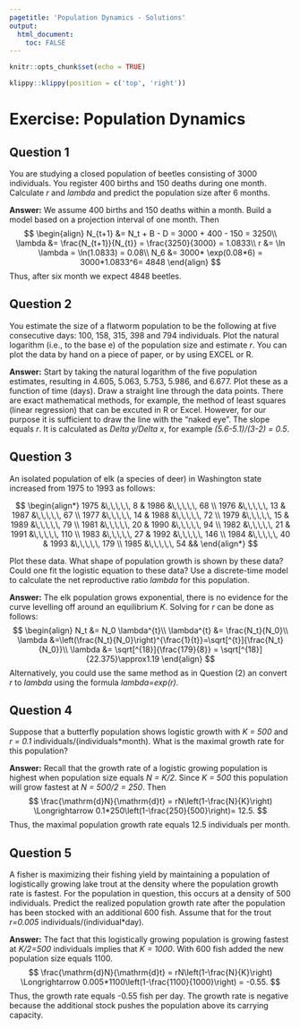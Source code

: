 ```yaml
---
pagetitle: 'Population Dynamics - Solutions'
output: 
  html_document:
    toc: FALSE
---
```


```r
knitr::opts_chunk$set(echo = TRUE)
```

```r
klippy::klippy(position = c('top', 'right'))
```

# Exercise: Population Dynamics {.tabset}

## Question 1
You are studying a closed population of beetles consisting of 3000 individuals. You register 400 births and 150 deaths during one month. Calculate *r* and *lambda* and predict the population size after 6 months.

**Answer:** 
We assume 400 births and 150 deaths within a month. Build a model based on a projection interval of one month. Then
$$
\begin{align}
N_{t+1} &= N_t + B - D = 3000 + 400 - 150 = 3250\\
\lambda &= \frac{N_{t+1}}{N_{t}} = \frac{3250}{3000} = 1.0833\\
r &= \ln \lambda = \ln(1.0833) = 0.08\\
N_6 &= 3000* \exp(0.08*6) = 3000*1.0833^6= 4848
\end{align}
$$
Thus, after six month we expect 4848 beetles.


## Question 2
You estimate the size of a flatworm population to be the following at five consecutive days: 100, 158, 315, 398 and 794 individuals. Plot the natural logarithm (i.e., to the base e) of the population size and estimate *r*. You can plot the data by hand on a piece of paper, or by using EXCEL or R.

**Answer:**
Start by taking the natural logarithm of the five population estimates, resulting in 4.605, 5.063, 5.753, 5.986, and 6.677.
Plot these as a function of time (days).
Draw a straight line through the data points. There are exact mathematical methods, for example, the method of least squares (linear regression) that can be excuted in R or Excel. However, for our purpose it is sufficient to draw the line with the "naked eye". The slope equals *r*. It is calculated as *Delta y/Delta x*, for example *(5.6-5.1)/(3-2) = 0.5*.

## Question 3
An isolated population of elk (a species of deer) in Washington state increased from 1975 to 1993 as follows:

$$
\begin{align*}
    1975 &\,\,\,\,\, 8  & 1986 &\,\,\,\,\, 68 \\
    1976 &\,\,\,\,\, 13 & 1987 &\,\,\,\,\, 67 \\
    1977 &\,\,\,\,\, 14 & 1988 &\,\,\,\,\, 72 \\
    1979 &\,\,\,\,\, 15 & 1989 &\,\,\,\,\, 79 \\
    1981 &\,\,\,\,\, 20 & 1990 &\,\,\,\,\, 94 \\
    1982 &\,\,\,\,\, 21 & 1991 &\,\,\,\,\, 110 \\
    1983 &\,\,\,\,\, 27 & 1992 &\,\,\,\,\, 146 \\
    1984 &\,\,\,\,\, 40 & 1993 &\,\,\,\,\, 179 \\
    1985 &\,\,\,\,\, 54 &&
\end{align*}
$$

Plot these data. What shape of population growth is shown by these data? Could one fit the logistic equation to these data? Use a discrete-time model to calculate the net reproductive ratio *lambda* for this population.

**Answer:**
The elk population grows exponential, there is no evidence for the curve levelling off around an equilibrium *K*. 
Solving for *r* can be done as follows:
$$
\begin{align}
N_t &= N_0 \lambda^{t}\\
\lambda^{t} &= \frac{N_t}{N_0}\\
\lambda &=\left(\frac{N_t}{N_0}\right)^{\frac{1}{t}}=\sqrt[^{t}]{\frac{N_t}{N_0}}\\
\lambda &= \sqrt[^{18}]{\frac{179}{8}} = \sqrt[^{18}]{22.375}\approx1.19
\end{align}
$$
Alternatively, you could use the same method as in Question (2) an convert $r$ to *lambda* using the formula *lambda=exp(r)*.

## Question 4
Suppose that a butterfly population shows logistic growth with *K = 500* and *r = 0.1* individuals/(individuals*month). What is the maximal growth rate for this population?

**Answer:**
Recall that the growth rate of a logistic growing population is highest when population size equals *N = K/2*. Since *K = 500* this population will grow fastest at *N = 500/2 = 250*. Then
$$
\frac{\mathrm{d}N}{\mathrm{d}t} = rN\left(1-\frac{N}{K}\right) \Longrightarrow 0.1*250\left(1-\frac{250}{500}\right)= 12.5.
$$
Thus, the maximal population growth rate equals 12.5 individuals per month.

## Question 5
A fisher is maximizing their fishing yield by maintaining a population of logistically growing lake trout at the density where the population growth rate is fastest. For the population in question, this occurs at a density of 500 individuals. Predict the realized population growth rate after the population has been stocked with an additional 600 fish. Assume that for the trout *r=0.005* individuals/(individual*day).

**Answer:**
The fact that this logistically growing population is growing fastest at *K/2=500* individuals implies that *K = 1000*. With 600 fish added the new population size equals 1100.
$$
\frac{\mathrm{d}N}{\mathrm{d}t} = rN\left(1-\frac{N}{K}\right) \Longrightarrow 0.005*1100\left(1-\frac{1100}{1000}\right) = -0.55.
$$
Thus, the growth rate equals -0.55 fish per day.
The growth rate is negative because the additional stock pushes the population above its carrying capacity.
